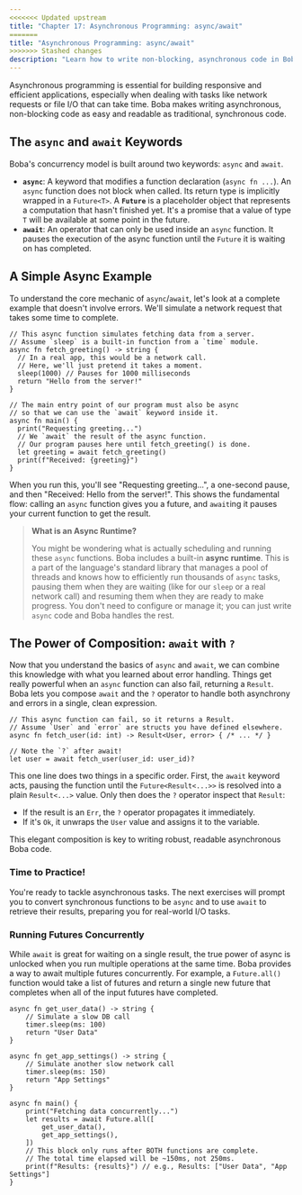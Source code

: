 ```yaml
---
<<<<<<< Updated upstream
title: "Chapter 17: Asynchronous Programming: async/await"
=======
title: "Asynchronous Programming: async/await"
>>>>>>> Stashed changes
description: "Learn how to write non-blocking, asynchronous code in Boba using `async` and `await`."
---
```


Asynchronous programming is essential for building responsive and efficient applications, especially when dealing with tasks like network requests or file I/O that can take time. Boba makes writing asynchronous, non-blocking code as easy and readable as traditional, synchronous code.

## The `async` and `await` Keywords

Boba's concurrency model is built around two keywords: `async` and `await`.

-   **`async`**: A keyword that modifies a function declaration (`async fn ...`). An `async` function does not block when called. Its return type is implicitly wrapped in a `Future<T>`. A **`Future`** is a placeholder object that represents a computation that hasn't finished yet. It's a promise that a value of type `T` will be available at some point in the future.
-   **`await`**: An operator that can only be used inside an `async` function. It pauses the execution of the async function until the `Future` it is waiting on has completed.

## A Simple Async Example

To understand the core mechanic of `async`/`await`, let's look at a complete example that doesn't involve errors. We'll simulate a network request that takes some time to complete.

```boba
// This async function simulates fetching data from a server.
// Assume `sleep` is a built-in function from a `time` module.
async fn fetch_greeting() -> string {
  // In a real app, this would be a network call.
  // Here, we'll just pretend it takes a moment.
  sleep(1000) // Pauses for 1000 milliseconds
  return "Hello from the server!"
}

// The main entry point of our program must also be async
// so that we can use the `await` keyword inside it.
async fn main() {
  print("Requesting greeting...")
  // We `await` the result of the async function.
  // Our program pauses here until fetch_greeting() is done.
  let greeting = await fetch_greeting()
  print(f"Received: {greeting}")
}
```

When you run this, you'll see "Requesting greeting...", a one-second pause, and then "Received: Hello from the server!". This shows the fundamental flow: calling an `async` function gives you a future, and `await`ing it pauses your current function to get the result.

> **What is an Async Runtime?**
>
> You might be wondering what is actually scheduling and running these `async` functions. Boba includes a built-in **async runtime**. This is a part of the language's standard library that manages a pool of threads and knows how to efficiently run thousands of `async` tasks, pausing them when they are waiting (like for our `sleep` or a real network call) and resuming them when they are ready to make progress. You don't need to configure or manage it; you can just write `async` code and Boba handles the rest.

## The Power of Composition: `await` with `?`

Now that you understand the basics of `async` and `await`, we can combine this knowledge with what you learned about error handling. Things get really powerful when an `async` function can also fail, returning a `Result`. Boba lets you compose `await` and the `?` operator to handle both asynchrony and errors in a single, clean expression.

```boba
// This async function can fail, so it returns a Result.
// Assume `User` and `error` are structs you have defined elsewhere.
async fn fetch_user(id: int) -> Result<User, error> { /* ... */ }

// Note the `?` after await!
let user = await fetch_user(user_id: user_id)?
```
This one line does two things in a specific order. First, the `await` keyword acts, pausing the function until the `Future<Result<...>>` is resolved into a plain `Result<...>` value. Only then does the `?` operator inspect that `Result`:

- If the result is an `Err`, the `?` operator propagates it immediately.
- If it's `Ok`, it unwraps the `User` value and assigns it to the variable.

This elegant composition is key to writing robust, readable asynchronous Boba code.

### Time to Practice!

You're ready to tackle asynchronous tasks. The next exercises will prompt you to convert synchronous functions to be `async` and to use `await` to retrieve their results, preparing you for real-world I/O tasks.

### Running Futures Concurrently

While `await` is great for waiting on a single result, the true power of async is unlocked when you run multiple operations at the same time. Boba provides a way to await multiple futures concurrently. For example, a `Future.all()` function would take a list of futures and return a single new future that completes when all of the input futures have completed.

```boba
async fn get_user_data() -> string {
    // Simulate a slow DB call
    timer.sleep(ms: 100)
    return "User Data"
}

async fn get_app_settings() -> string {
    // Simulate another slow network call
    timer.sleep(ms: 150)
    return "App Settings"
}

async fn main() {
    print("Fetching data concurrently...")
    let results = await Future.all([
        get_user_data(),
        get_app_settings(),
    ])
    // This block only runs after BOTH functions are complete.
    // The total time elapsed will be ~150ms, not 250ms.
    print(f"Results: {results}") // e.g., Results: ["User Data", "App Settings"]
}
```